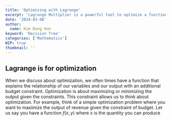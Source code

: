 ```yaml
---
title: 'Optimizing with Lagrange' 
excerpt: 'Lagrange Multiplier is a powerful tool to optimize a function with constraints. We will learn this by applying Lagrange to an economic problem.'
date: '2024-03-08'
author:
  name: Kim Dong Hun
keyword: 'Decision Tree'
categories: ['Mathematics']
WIP: true
thumbnail: ''
---
```


## Lagrange is for optimization

When we discuss about optimization, we often times have a function that explains the relationship of our variables and our output with an additional budget constraint. Optimization is about maximizing or minimizing the output given the constraints. This constraint allows us to think about optimization. For example, think of a simple optimization problem where you want to maximize the output of revenue given the constraint of budget. Let us say you have a function $f(x,y)$ where x is the quantity you can produce 